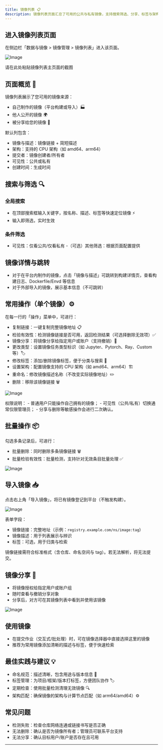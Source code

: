 ```yaml
---
title: 镜像列表 📋
description: 镜像列表页面汇总了可用的公共与私有镜像，支持搜索筛选、分享、标签与架构管理、批量操作与导入等功能。
---
```


## 进入镜像列表页面

在侧边栏「数据与镜像 > 镜像管理 > 镜像列表」进入该页面。

![Image](./img/imagelist-homepage.png)

 请在此处粘贴镜像列表主页面的截图 

## 页面概览 🎯

镜像列表展示了您可用的镜像来源：
- 自己制作的镜像（平台构建或导入）🏭
- 他人公开的镜像 🌍
- 被分享给您的镜像 🤝

默认列包含：
- 镜像与描述：镜像链接 + 简短描述
- 架构：支持的 CPU 架构（如 amd64、arm64）
- 提交者：镜像创建者/所有者
- 可见性：公共或私有
- 创建时间：生成时间

## 搜索与筛选 🔍

### 全局搜索
- 在顶部搜索框输入关键字，按名称、描述、标签等快速定位镜像 ⚡
- 输入即筛选，实时生效

### 条件筛选
- 可见性：仅看公共/仅看私有
-（可选）其他筛选：根据页面配置提供

## 镜像详情与跳转

- 对于在平台内制作的镜像，点击「镜像与描述」可跳转到构建详情页，查看构建日志、Dockerfile/Envd 等信息
- 对于外部导入的镜像，展示基本信息（不可跳转）

## 常用操作（单个镜像）⚙️

在每一行的「操作」菜单中，可进行：

- 复制链接：一键复制完整镜像地址 📋
- 检验有效性：检测镜像链接是否可用，返回检测结果（可选择删除无效项）✅
- 镜像分享：将镜像分享给指定用户或账户（支持撤销）🤝
- 更改类型：设置镜像任务类型标识（如 Jupyter、Pytorch、Ray、Custom 等）🏷️
- 修改标签：添加/删除镜像标签，便于分类与搜索 🔖
- 设置架构：配置镜像支持的 CPU 架构（如 amd64、arm64）🏗️
- 重命名：修改镜像描述名称（不改变实际镜像地址）✏️
- 删除：移除该镜像链接 🗑️

![Image](./img/imagelist-actions.png)

<Callout type="info">
权限说明：
- 普通用户只能操作自己拥有的镜像；
- 可见性（公共/私有）切换通常仅限管理员；
- 分享与删除等敏感操作会进行二次确认。
</Callout>

## 批量操作 📦

勾选多条记录后，可进行：

- 批量删除：同时删除多条镜像链接 🗑️
- 批量检验有效性：批量检测，支持针对无效条目批量处理 ✅

![Image](./img/imagelist-batch.png)

## 导入镜像 📥

点击右上角「导入镜像」，将已有镜像登记到平台（不触发构建）。

![Image](./img/imagelist-import.png)

表单字段：
- 镜像链接：完整地址（示例：`registry.example.com/ns/image:tag`）
- 镜像描述：用于列表展示与辨识
- 标签：可选，用于归类与检索

<Callout type="warning">
镜像链接需符合标准格式（含仓库、命名空间与 tag）。若无法解析，将无法提交。
</Callout>

## 镜像分享 🤝

- 将镜像授权给指定用户或账户组
- 随时查看与撤销分享对象
- 分享后，对方可在其镜像列表中看到并使用该镜像

![Image](./img/imagelist-sharing.png)

## 使用镜像

- 在提交作业（交互式/批处理）时，可在镜像选择器中直接选择这里的镜像
- 推荐为常用镜像添加清晰的描述与标签，便于快速检索

## 最佳实践与建议 💡

- 命名规范：描述清晰，包含用途与版本信息 📝
- 标签管理：为项目/框架/版本打标签，方便团队协作 🏷️
- 定期检查：使用批量检测清理无效镜像 🔍
- 架构匹配：确保镜像的架构与计算节点匹配（如 arm64/amd64）⚙️

## 常见问题

- 检测失败：检查仓库网络连通或链接书写是否正确
- 无法删除：确认是否为镜像所有者；管理员可联系平台支持
- 无法分享：确认目标用户/账户是否存在且可用

---
